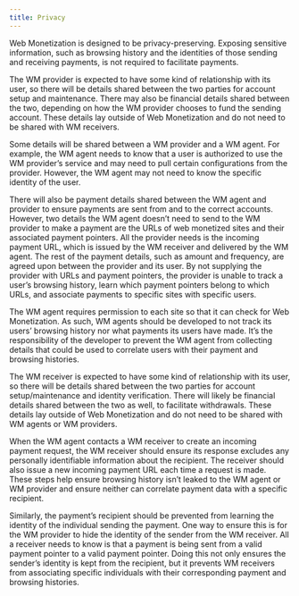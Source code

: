 ```yaml
---
title: Privacy
---
```


Web Monetization is designed to be privacy-preserving. Exposing sensitive information, such as browsing history and the identities of those sending and receiving payments, is not required to facilitate payments.

The WM provider is expected to have some kind of relationship with its user, so there will be details shared between the two parties for account setup and maintenance. There may also be financial details shared between the two, depending on how the WM provider chooses to fund the sending account. These details lay outside of Web Monetization and do not need to be shared with WM receivers.

Some details will be shared between a WM provider and a WM agent. For example, the WM agent needs to know that a user is authorized to use the WM provider’s service and may need to pull certain configurations from the provider. However, the WM agent may not need to know the specific identity of the user.

There will also be payment details shared between the WM agent and provider to ensure payments are sent from and to the correct accounts. However, two details the WM agent doesn’t need to send to the WM provider to make a payment are the URLs of web monetized sites and their associated payment pointers. All the provider needs is the incoming payment URL, which is issued by the WM receiver and delivered by the WM agent. The rest of the payment details, such as amount and frequency, are agreed upon between the provider and its user. By not supplying the provider with URLs and payment pointers, the provider is unable to track a user’s browsing history, learn which payment pointers belong to which URLs, and associate payments to specific sites with specific users.

The WM agent requires permission to each site so that it can check for Web Monetization. As such, WM agents should be developed to not track its users’ browsing history nor what payments its users have made. It’s the responsibility of the developer to prevent the WM agent from collecting details that could be used to correlate users with their payment and browsing histories.

The WM receiver is expected to have some kind of relationship with its user, so there will be details shared between the two parties for account setup/maintenance and identity verification. There will likely be financial details shared between the two as well, to facilitate withdrawals. These details lay outside of Web Monetization and do not need to be shared with WM agents or WM providers.

When the WM agent contacts a WM receiver to create an incoming payment request, the WM receiver should ensure its response excludes any personally identifiable information about the recipient. The receiver should also issue a new incoming payment URL each time a request is made. These steps help ensure browsing history isn’t leaked to the WM agent or WM provider and ensure neither can correlate payment data with a specific recipient.

Similarly, the payment’s recipient should be prevented from learning the identity of the individual sending the payment. One way to ensure this is for the WM provider to hide the identity of the sender from the WM receiver. All a receiver needs to know is that a payment is being sent from a valid payment pointer to a valid payment pointer. Doing this not only ensures the sender’s identity is kept from the recipient, but it prevents WM receivers from associating specific individuals with their corresponding payment and browsing histories.

